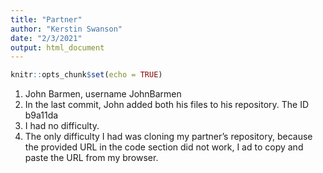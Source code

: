 ```yaml
---
title: "Partner"
author: "Kerstin Swanson"
date: "2/3/2021"
output: html_document
---
```


```r
knitr::opts_chunk$set(echo = TRUE)
```

 
1. John Barmen, username JohnBarmen
2. In the last commit, John added both his files to his repository. The ID b9a11da
3. I had no difficulty.
4. The only difficulty I had was cloning my partner's repository, because the provided URL in the code section did not work, I ad to copy and paste the URL from my browser.